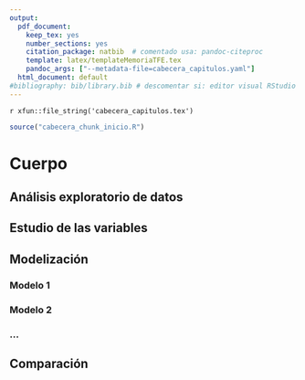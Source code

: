 ```yaml
---
output:
  pdf_document:
    keep_tex: yes
    number_sections: yes
    citation_package: natbib  # comentado usa: pandoc-citeproc
    template: latex/templateMemoriaTFE.tex
    pandoc_args: ["--metadata-file=cabecera_capitulos.yaml"]
  html_document: default
#bibliography: bib/library.bib # descomentar si: editor visual RStudio  
---
```


<!-- escribir 2 para capítulo 3 -->
<!-- \setcounter{chapter}{2} --> 
<!-- \pagenumbering{arabic} -->

`r xfun::file_string('cabecera_capitulos.tex')`

```r
source("cabecera_chunk_inicio.R")
```


# Cuerpo

<!-- Aquí es donde se empieza a poner interesante la cosa, se trata de aplicar las técnicas ya mencionadas a los datos. -->

## Análisis exploratorio de datos

\ref{tab:fuentes}
\ref{tab:variables}

## Estudio de las variables

## Modelización

### Modelo 1
### Modelo 2
### ...


## Comparación


